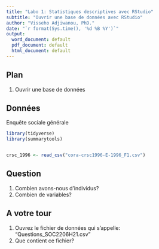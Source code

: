```yaml
---
title: "Labo 1: Statistiques descriptives avec RStudio"
subtitle: "Ouvrir une base de données avec RStudio"
author: "Visseho Adjiwanou, PhD."
date: "`r format(Sys.time(), '%d %B %Y')`"
output:
  word_document: default
  pdf_document: default
  html_document: default
---
```


## Plan

1. Ouvrir une base de données


## Données

Enquête sociale générale



```r

library(tidyverse)
library(summarytools)


crsc_1996 <- read_csv("cora-crsc1996-E-1996_F1.csv")


```


## Question

1. Combien avons-nous d'individus?
2. Combien de variables?

## A votre tour

1. Ouvrez le fichier de données qui s'appelle: "Questions_SOC2206H21.csv"
2. Que contient ce fichier?


